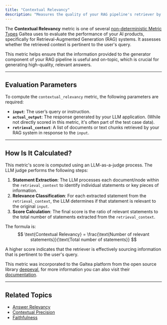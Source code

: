 ```yaml
---
title: "Contextual Relevancy"
description: "Measures the quality of your RAG pipeline's retriever by evaluating the overall relevance of the information presented in your retrieval_context for a given input."
---
```


The **Contextual Relevancy** metric is one of several [non-deterministic Metric Types](/concepts/metric-type) Galtea uses to evaluate the performance of your AI products, specifically for Retrieval-Augmented Generation (RAG) systems. It assesses whether the retrieved context is pertinent to the user's query.

This metric helps ensure that the information provided to the generator component of your RAG pipeline is useful and on-topic, which is crucial for generating high-quality, relevant answers.

---

## Evaluation Parameters

To compute the `contextual_relevancy` metric, the following parameters are required:

- **`input`**: The user’s query or instruction.
- **`actual_output`**: The response generated by your LLM application. (While not directly scored in this metric, it's often part of the test case data).
- **`retrieval_context`**: A list of documents or text chunks retrieved by your RAG system in response to the `input`.

---

## How Is It Calculated?

This metric's score is computed using an LLM-as-a-judge process. The LLM judge performs the following steps:

1.  **Statement Extraction**: The LLM processes each document/node within the `retrieval_context` to identify individual statements or key pieces of information.
2.  **Relevance Classification**: For each extracted statement from the `retrieval_context`, the LLM determines if that statement is relevant to the original `input`.
3.  **Score Calculation**: The final score is the ratio of relevant statements to the total number of statements extracted from the `retrieval_context`.

The formula is:
$$
\text{Contextual Relevancy} = \frac{\text{Number of relevant statements}}{\text{Total number of statements}}
$$

A higher score indicates that the retriever is effectively sourcing information that is pertinent to the user's query.

<Note>This metric was incorporated to the Galtea platform from the open source library [deepeval](https://deepeval.com/), for more information you can also visit their [documentation](https://deepeval.com/docs/metrics-contextual-relevancy).</Note>


---

## Related Topics

- [Answer Relevancy](/concepts/metric-type/answer-relevancy)
- [Contextual Precision](/concepts/metric-type/contextual-precision)
- [Faithfulness](/concepts/metric-type/faithfulness)

